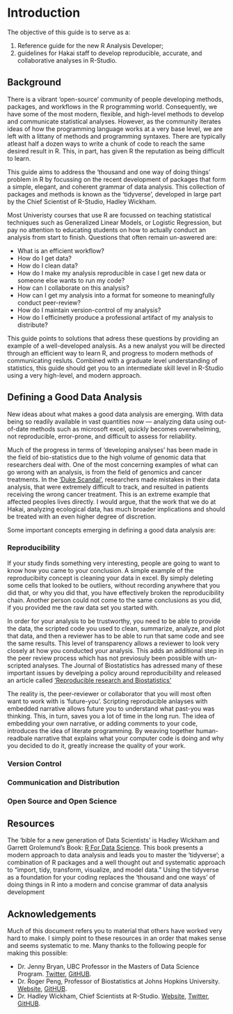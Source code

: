 # Introduction

The objective of this guide is to serve as a:

1) Reference guide for the new R Analysis Developer; 
2) guidelines for Hakai staff to develop reproducible, accurate, and collaborative analyses in R-Studio.

## Background

There is a vibrant 'open-source' community of people developing methods, packages, and workflows in the R programming world. Consequently, we have some of the most modern, flexible, and high-level methods to develop and communicate statistical analyses. However, as the community iterates ideas of how the programming language works at a very base level, we are left with a littany of methods and programming syntaxes. There are typically atleast half a dozen ways to write a chunk of code to reach the same desired result in R. This, in part, has given R the reputation as being difficult to learn. 

This guide aims to address the 'thousand and one way of doing things' problem in R by focussing on the recent development of packages that form a simple, elegant, and coherent grammar of data analysis. This collection of packages and methods is known as the 'tidyverse', developed in large part by the Chief Scientist of R-Studio, Hadley Wickham. 

Most Univeristy courses that use R are focussed on teaching statistical techniques such as Generalized Linear Models, or Logistic Regression, but pay no attention to educating students on how to actually conduct an analysis from start to finish. Questions that often remain un-aswered are:

* What is an efficient workflow? 
* How do I get data? 
* How do I clean data? 
* How do I make my analysis reproducible in case I get new data or someone else wants to run my code? 
* How can I collaborate on this analysis? 
* How can I get my analysis into a format for someone to meaningfully conduct peer-review? 
* How do I maintain version-control of my analysis? 
* How do I efficinetly produce a professional artifact of my analysis to distribute?

This guide points to solutions that adress these questions by providing an example of a well-developed analysis. As a new analyst you will be directed through an efficient way to learn R, and progress to modern methods of communicating resluts. Combined with a graduate level understanding of statistics, this guide should get you to an intermediate skill level in R-Studio using a very high-level, and modern approach.

## Defining a Good Data Analysis

New ideas about what makes a good data analysis are emerging. With data being so readily available in vast quantities now — analyzing data using out-of-date methods such as microsoft excel, quickly becomes overwhelming, not reproducible, error-prone, and difficult to assess for reliability. 

Much of the progress in terms of 'developing analyses' has been made in the field of bio-statistics due to the high volume of genomic data that researchers deal with. One of the most concerning examples of what can go wrong with an analysis, is from the field of genomics and cancer treatments. In the ['Duke Scandal'](http://www.cbsnews.com/news/deception-at-duke-fraud-in-cancer-care/), researchers made mistakes in their data analysis, that were extremely difficult to track, and resulted in patients receiving the wrong cancer treatment. This is an extreme example that affected peoples lives directly. I would argue, that the work that we do at Hakai, analyzing ecological data, has much broader implications and should be treated with an even higher degree of discretion. 

Some important concepts emerging in defining a good data analysis are:

### Reproducibility

If your study finds something very interesting, people are going to want to know how you came to your conclusion. A simple example of the reproducibiity concept is cleaning your data in excel. By simply deleting some cells that looked to be outliers, without recording anywhere that you did that, or why you did that, you have effectively broken the reproducibility chain. Another person could not come to the same conclusions as you did, if you provided me the raw data set you started with. 

In order for your analysis to be trustworthy, you need to be able to provide the data, the scripted code you used to clean, summarize, analyze, and plot that data, and then a reviewer has to be able to run that same code and see the same results. This level of transparency allows a reviewer to look very closely at how you conducted your analysis. This adds an additional step in the peer review process which has not previosuly been possible with un-scripted analyses. The Journal of Biostatistics has adressed many of these important issues by develping a policy around reproducibility and released an article called ['Reproducible research and Biostatistics'](https://academic.oup.com/biostatistics/article-lookup/doi/10.1093/biostatistics/kxp014)

The reality is, the peer-reviewer or collaborator that you will most often want to work with is 'future-you'. Scripting reproducible anlayses with embedded narrative allows future you to understand what past-you was thinking. This, in turn, saves you a lot of time in the long run. The idea of embedding your own narrative, or adding comments to your code, introduces the idea of literate programming. By weaving together human-readbale narrative that explains what your computer code is doing and why you decided to do it, greatly increase the quality of your work.

### Version Control

### Communication and Distribution

### Open Source and Open Science

## Resources

The 'bible for a new generation of Data Scientists' is Hadley Wickham and Garrett Grolemund's Book: [R For Data Science](http://r4ds.had.co.nz/). This book presents a modern approach to data analysis and leads you to master the 'tidyverse'; a combination of R packages and a well thought out and systematic approach to "import, tidy, transform, visualize, and model data." Using the tidyverse as a foundation for your coding replaces the 'thousand and one ways' of doing things in R into a modern and concise grammar of data analysis development


## Acknowledgements
Much of this document refers you to material that others have worked very hard to make. I simply point to these resources in an order that makes sense and seems systematic to me. Many thanks to the following people for making this possible:

* Dr. Jenny Bryan, UBC Professor in the Masters of Data Science Program. [Twitter](https://twitter.com/JennyBryan), [GitHUB](https://github.com/jennybc).
* Dr. Roger Peng, Professor of Biostatistics at Johns Hopkins University. [Website](http://www.biostat.jhsph.edu/~rpeng/), [GitHUB](https://github.com/rdpeng).
* Dr. Hadley Wickham, Chief Scientists at R-Studio. [Website](http://hadley.nz/), [Twitter](https://twitter.com/hadleywickham), [GitHUB](https://github.com/hadley).
